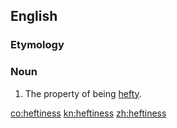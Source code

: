 ==English==

===Etymology===
{{suffix|en|hefty|ness}}

===Noun===
{{en-noun|-}}

# The property of being [[hefty]].

[[co:heftiness]]
[[kn:heftiness]]
[[zh:heftiness]]